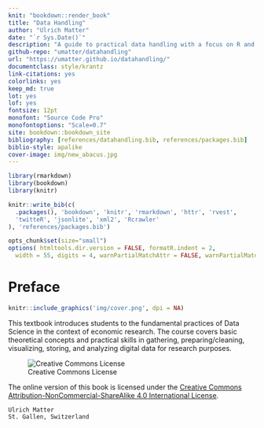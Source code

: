 ```yaml
--- 
knit: "bookdown::render_book"
title: "Data Handling"
author: "Ulrich Matter"
date: "`r Sys.Date()`"
description: "A guide to practical data handling with a focus on R and empirical economic research."
github-repo: "umatter/datahandling"
url: "https://umatter.github.io/datahandling/"
documentclass: style/krantz
link-citations: yes
colorlinks: yes
keep_md: true
lot: yes
lof: yes
fontsize: 12pt
monofont: "Source Code Pro"
monofontoptions: "Scale=0.7"
site: bookdown::bookdown_site
bibliography: [references/datahandling.bib, references/packages.bib]
biblio-style: apalike
cover-image: img/new_abacus.jpg
---
```





```r
library(rmarkdown)
library(bookdown)
library(knitr)

knitr::write_bib(c(
  .packages(), 'bookdown', 'knitr', 'rmarkdown', 'httr', 'rvest', 
  'twitteR', 'jsonlite', 'xml2', 'Rcrawler'
), 'references/packages.bib')

opts_chunk$set(size="small")
options( htmltools.dir.version = FALSE, formatR.indent = 2,
  width = 55, digits = 4, warnPartialMatchAttr = FALSE, warnPartialMatchDollar = FALSE)
```


# Preface {-}

```r
knitr::include_graphics('img/cover.png', dpi = NA)
```

This textbook introduces students to the fundamental practices of Data Science in the context of economic research. The course
covers basic theoretical concepts and practical skills in gathering, preparing/cleaning, visualizing, storing, and analyzing digital
data for research purposes.

![Creative Commons License](img/cc.png)  


The online version of this book is licensed under the [Creative Commons Attribution-NonCommercial-ShareAlike 4.0 International License](http://creativecommons.org/licenses/by-nc-sa/4.0/).



<!-- ## Why read this book {-} -->



<!-- Can we write a book in one source format, and generate the output to multiple formats? Traditionally books are often written with LaTeX or Microsoft Word. Either of these tools will make writing books a one-way trip and you cannot turn back: if you choose LaTeX, you typically end up only with a PDF document; if you work with Word, you are likely to have to stay in Word forever, and may also miss the many useful features and beautiful PDF output from LaTeX. -->

<!-- Can we focus on writing the content without worrying too much about typesetting? There seems a natural contradiction between content and appearance, and we always have to balance our time spent on these two aspects. No one can have a cake and eat it too, but it does not mean we cannot have a half and eat a half. We want our book to look reasonably pretty, and we also want to focus on the content. One possibility is to give up PDF temporarily, and what you may have in return is a pretty preview of your book as HTML web pages\index{HTML}. LaTeX\index{LaTeX} is an excellent typesetting tool, but you can be easily buried in the numerous LaTeX commands and typesetting details while you are working on the book. It is just so hard to refrain from previewing the book in PDF, and unfortunately also so common to find certain words exceed the page margin, certain figures float to a random page, five or six stray words at the very end of a chapter proudly take up a whole new page, and so on. If the book is to be printed, we will have to deal with these issues eventually, but it is not worth being distracted over and over again while you are writing the content of the book. The fact that the Markdown syntax is simpler and has fewer features than LaTeX also helps you focus on the content. Do you really have to define a new command like `\myprecious{}` that applies `\textbf{\textit{\textsf{}}}` to your text? Does the letter "R" have to be enclosed in `\proglang{}` when readers can easily figure out it stands for the R language? It does not make much difference whether everything, or nothing, needs the reader's attention. -->

<!-- Can readers interact with examples in our book as they read it? The answer is certainly no if the book is printed on paper, but it is possible if your book has an HTML version that contains live examples, such as Shiny applications (https://shiny.rstudio.com) or HTML widgets (https://htmlwidgets.org). For example, readers may immediately know what happens if they change certain parameters of a statistical model. -->

<!-- Can we get feedback and even contributions from readers as we develop the book? Traditionally the editor will find a small number of anonymous reviewers to review your book. Reviewers are often helpful, but you may still miss the wisdom of more representative readers. It is too late after the first edition is printed, and readers may need to wait for a few years before the second edition is ready. There are some web platforms that make it easy for people to provide feedback and contribute to your projects. GitHub (https://github.com) is one prominent example. If anyone finds a typo in your book, he/she can simply correct it online and submit the change back to you for your approval. It is a matter of clicking a button to merge the change, with no questions asked or emails back and forth. To be able to use these platforms, you need to learn the basics of version control tools like GIT, and your book source files should be in plain text. -->

<!-- The combination of R (https://www.r-project.org), Markdown, and Pandoc (http://pandoc.org) makes it possible to go from one simple source format (R Markdown) to multiple possible output formats (PDF, HTML, EPUB, and Word, etc.). The **bookdown** package is based on R Markdown, and provides output formats for books and long-form articles, including the GitBook format, which is a multi-page HTML output format with a useful and beautiful user interface. It is much easier to typeset in HTML than LaTeX, so you can always preview your book in HTML, and work on PDF after the content is mostly done. Live examples can be easily embedded in HTML, which can make the book more attractive and useful. R Markdown is a plain-text format, so you can also enjoy the benefits of version control, such as collaborating on GitHub. We have also tried hard to port some important features from LaTeX to HTML and other output formats, such as figure/table numbering and cross-references. -->

<!-- In short, you just prepare a few R Markdown book chapters, and **bookdown** can help you turn them into a beautiful book. -->



<!-- ## Structure of the book {-} -->


<!-- Chapters \@ref(introduction) and \@ref(components) introduce the basic usage and syntax, which should be sufficient to get most readers started in writing a book. Chapters \@ref(output-formats) and \@ref(customization) are for those who want to fine-tune the appearance of their books. They may look very technical if you are not familiar with HTML/CSS and LaTeX. You do not need to read these two chapters very carefully for the first time. You can learn what can be possibly changed, and come back later to know how. For Chapter \@ref(editing), the technical details are not important unless you do not use the RStudio IDE (Section \@ref(rstudio-ide)). Similarly, you may feel overwhelmed by the commands presented in Chapter \@ref(publishing) to publish your book, but again, we have tried to make it easy to publish your book online via the RStudio IDE. The custom commands and functions are only for those who choose not to use RStudio's service or want to understand the technical details. -->

<!-- To sum it up, this book is a comprehensive reference of the **bookdown** package. You can follow the [80/20 rule](https://en.wikipedia.org/wiki/Pareto_principle) when reading it. Some sections are there for the sake of completeness, and not all sections are equally useful to the particular book(s) that you intend to write. -->



<!-- ## Software information and conventions {-} -->


<!-- This book is primarily about the R package **bookdown**, so you need to at least install R and the **bookdown** package. However, your book does not have to be related to the R language at all. It can use other computing languages (C++, SQL, Python, and so on; see Appendix \@ref(software-usage)), and it can even be totally irrelevant to computing (e.g., you can write a novel, or a collection of poems). The software tools required to build a book are introduced in Appendix \@ref(software-tools). -->

<!-- The R session information when compiling this book is shown below: -->

<!-- ```{r include=FALSE} -->
<!-- # only show versions of very relevant packages -->
<!-- sessionInfo = function() { -->
<!--   lapply(c('shiny', 'miniUI'), loadNamespace) -->
<!--   res = utils::sessionInfo() -->
<!--   loaded = res$loadedOnly -->
<!--   res$loadedOnly = loaded[intersect(names(loaded), c( -->
<!--     'bookdown', 'knitr', 'rmarkdown', 'shiny', 'htmltools', 'tools', 'miniUI' -->
<!--   ))] -->
<!--   res$BLAS = res$LAPACK = NULL -->
<!--   res -->
<!-- } -->
<!-- ``` -->

<!-- ```{r} -->
<!-- sessionInfo() -->
<!-- ``` -->

<!-- We do not add prompts (`>` and `+`) to R source code in this book, and we comment out the text output with two hashes `##` by default, as you can see from the R session information above. This is for your convenience when you want to copy and run the code (the text output will be ignored since it is commented out). Package names are in bold text (e.g., **rmarkdown**), and inline code and filenames are formatted in a typewriter font (e.g., `knitr::knit('foo.Rmd')`). Function names are followed by parentheses (e.g., `bookdown::render_book()`). The double-colon operator `::` means accessing an object from a package.  -->



<!-- ## Acknowledgments {-} -->


<!-- First I'd like to thank my employer, RStudio, for providing me the opportunity to work on this exciting project. I was hoping to work on it when I first saw the GitBook project in 2013, because I immediately realized it was a beautiful book style and there was a lot more power we could add to it, judging from my experience of writing the **knitr** book [@xie2015] and reading other books. R Markdown became mature after two years, and luckily, **bookdown** became my official job in late 2015. There are not many things in the world better than the fact that your job happens to be your hobby (or vice versa). I totally enjoyed messing around with JavaScript libraries, LaTeX packages, and endless regular expressions in R. Honestly I should also thank Stack Overflow (https://stackoverflow.com), and I believe you all know [what I mean,](http://bit.ly/2cWbiAp) if you have ever written any program code. -->

<!-- This project is certainly not a single person's effort. Several colleagues at RStudio have helped me along the way. Hadley Wickham provided a huge amount of feedback during the development of **bookdown**, as he was working on his book _R for Data Science_ with Garrett Grolemund. JJ Allaire and Jonathan McPherson provided a lot of technical help directly to this package as well as support in the RStudio IDE. Jeff Allen, Chaita Chaudhari, and the RStudio Connect team have been maintaining the https://bookdown.org website. Robby Shaver designed a nice cover image for this book. Both Hadley Wickham and Mine Cetinkaya-Rundel reviewed the manuscript and gave me a lot of helpful comments. Tareef Kawaf tried his best to help me become a professional software engineer. It is such a blessing to work in this company with enthusiastic and smart people. I remember once I told Jonathan, "hey I found a problem in caching HTML widgets dependencies and finally figured out a possible solution". Jonathan grabbed his beer and said, "I already solved it." "Oh, nice, nice." -->

<!-- I also received a lot of feedback from book authors outside RStudio, including Jan de Leeuw, Jenny Bryan, Dean Attali, Rafael Irizarry, Michael Love, Roger Peng, Andrew Clark, and so on. Some users also contributed code to the project and helped revise the book. Here is a list of all contributors: https://github.com/rstudio/bookdown/graphs/contributors. It feels good when you invent a tool and realize you are also the beneficiary of your own tool. As someone who loves the GitHub pull request model, I wished readers did not have to email me there was a typo or obvious mistake in my book, but could just fix it via a pull request. This was made possible in **bookdown**. You can see how many pull requests on typos I have merged: https://github.com/rstudio/bookdown/pulls. It is nice to have so many outsourced careful human spell checkers. It is not that I do not know how to use a real spell checker, but I do not want to do this before the book is finished, and the evil Yihui also wants to leave a few simple tasks to the readers to engage them in improving the book. -->

<!-- Callum Webb kindly designed a nice hexbin sticker for **bookdown**. -->

<!-- The **bookdown** package is not possible without a few open-source software packages. In particular, Pandoc, GitBook, jQuery, and the dependent R packages, not to mention R itself. I thank the developers of these packages. -->

<!-- I moved to Omaha, Nebraska, in 2015, and enjoyed one year at Steeplechase Apartments, where I lived comfortably while developing the **bookdown** package, thanks to the extremely friendly and helpful staff. Then I met a professional and smart realtor, Kevin Schaben, who found a fabulous home for us in an amazingly short period of time, and I finished this book in our new home. -->

<!-- John Kimmel, the editor from Chapman & Hall/CRC, helped me publish my first book. It is my pleasure to work with him again. He generously agreed to let me keep the online version of this book for free, so I can continue to update it after it is printed and published (i.e., you do not have to wait for years for the second edition to correct mistakes and introduce new features). I wish I could be as open-minded as he is when I'm his age. Rebecca Condit and Suzanne Lassandro proofread the manuscript, and their suggestions were professional and helpful. Shashi Kumar solved some of my technical issues with the publisher's LaTeX class (`krantz.cls`) when I was trying to integrate it with **bookdown**. I also appreciate the very helpful comments from the reviewers Jan de Leeuw, Karl Broman, Brooke Anderson, Michael Grayling, Daniel Kaplan, and Max Kuhn. -->

<!-- Lastly I want to thank my family, in particular, my wife and son, for their support. The one-year-old has discovered that my monitor will light up when he touches my keyboard, so occasionally he just creeps into my office and presses randomly on the keyboard when I'm away. I'm not sure if this counts as his contribution to the book... \@)!%)&\@\* -->




```block2
Ulrich Matter 
St. Gallen, Switzerland
```


